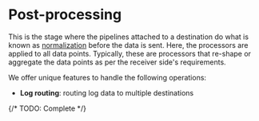 # Post-processing

This is the stage where the pipelines attached to a destination do what is known as [normalization](./normalization.mdx) before the data is sent. Here, the processors are applied to all data points. Typically, these are processors that re-shape or aggregate the data points as per the receiver side's requirements.

We offer unique features to handle the following operations:

* **Log routing**: routing log data to multiple destinations

{/* TODO: Complete */}
